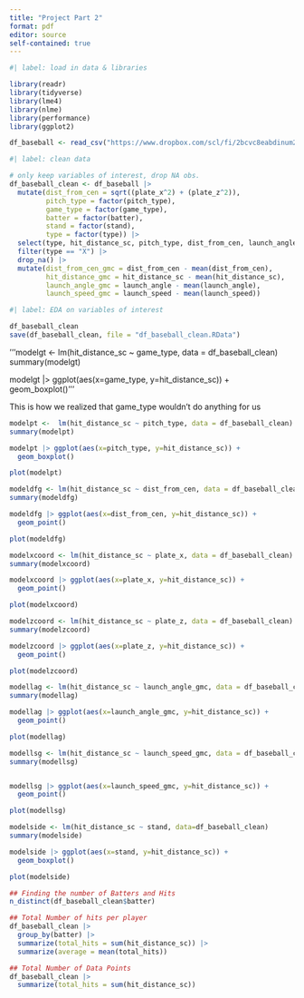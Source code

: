 ```yaml
---
title: "Project Part 2"
format: pdf
editor: source
self-contained: true
---
```


```r
#| label: load in data & libraries

library(readr)
library(tidyverse)
library(lme4)
library(nlme)
library(performance)
library(ggplot2)

df_baseball <- read_csv("https://www.dropbox.com/scl/fi/2bcvc8eabdinum2e3r9oj/statcast_pitch_swing_data_20240402_20240630.csv?rlkey=bl9kxe5o9yv017cmjssbgya3s&st=pnrx2dej&dl=1")
```





```r
#| label: clean data

# only keep variables of interest, drop NA obs.
df_baseball_clean <- df_baseball |>
  mutate(dist_from_cen = sqrt((plate_x^2) + (plate_z^2)),
         pitch_type = factor(pitch_type),
         game_type = factor(game_type),
         batter = factor(batter),
         stand = factor(stand),
         type = factor(type)) |>
  select(type, hit_distance_sc, pitch_type, dist_from_cen, launch_angle, launch_speed, game_type, batter, stand, plate_x, plate_z) |>
  filter(type == "X") |>
  drop_na() |>
  mutate(dist_from_cen_gmc = dist_from_cen - mean(dist_from_cen),
         hit_distance_gmc = hit_distance_sc - mean(hit_distance_sc),
         launch_angle_gmc = launch_angle - mean(launch_angle),
         launch_speed_gmc = launch_speed - mean(launch_speed))

```

```r
#| label: EDA on variables of interest

df_baseball_clean
save(df_baseball_clean, file = "df_baseball_clean.RData")
```


'''modelgt <- lm(hit_distance_sc ~ game_type, data = df_baseball_clean)
summary(modelgt)


modelgt |> ggplot(aes(x=game_type, y=hit_distance_sc)) +
  geom_boxplot()'''

This is how we realized that game_type wouldn't do anything for us


```r
modelpt <-  lm(hit_distance_sc ~ pitch_type, data = df_baseball_clean)
summary(modelpt)

modelpt |> ggplot(aes(x=pitch_type, y=hit_distance_sc)) +
  geom_boxplot()

plot(modelpt)

```

```r
modeldfg <- lm(hit_distance_sc ~ dist_from_cen, data = df_baseball_clean)
summary(modeldfg)

modeldfg |> ggplot(aes(x=dist_from_cen, y=hit_distance_sc)) +
  geom_point()

plot(modeldfg)

```

```r
modelxcoord <- lm(hit_distance_sc ~ plate_x, data = df_baseball_clean)
summary(modelxcoord)

modelxcoord |> ggplot(aes(x=plate_x, y=hit_distance_sc)) +
  geom_point()

plot(modelxcoord)
```

```r
modelzcoord <- lm(hit_distance_sc ~ plate_z, data = df_baseball_clean)
summary(modelzcoord)

modelzcoord |> ggplot(aes(x=plate_z, y=hit_distance_sc)) +
  geom_point()

plot(modelzcoord)
```

```r
modellag <- lm(hit_distance_sc ~ launch_angle_gmc, data = df_baseball_clean)
summary(modellag)

modellag |> ggplot(aes(x=launch_angle_gmc, y=hit_distance_sc)) +
  geom_point()

plot(modellag)
```

```r

modellsg <- lm(hit_distance_sc ~ launch_speed_gmc, data = df_baseball_clean)
summary(modellsg)


modellsg |> ggplot(aes(x=launch_speed_gmc, y=hit_distance_sc)) +
  geom_point()

plot(modellsg)
```

```r
modelside <- lm(hit_distance_sc ~ stand, data=df_baseball_clean)
summary(modelside)

modelside |> ggplot(aes(x=stand, y=hit_distance_sc)) +
  geom_boxplot()

plot(modelside)
```

```r
## Finding the number of Batters and Hits
n_distinct(df_baseball_clean$batter)

## Total Number of hits per player
df_baseball_clean |>
  group_by(batter) |>
  summarize(total_hits = sum(hit_distance_sc)) |>
  summarize(average = mean(total_hits))

## Total Number of Data Points
df_baseball_clean |>
  summarize(total_hits = sum(hit_distance_sc))
```

